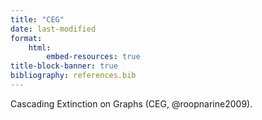 ```yaml
---
title: "CEG"
date: last-modified
format:
    html:
        embed-resources: true
title-block-banner: true
bibliography: references.bib
---
```


Cascading Extinction on Graphs (CEG, @roopnarine2009).